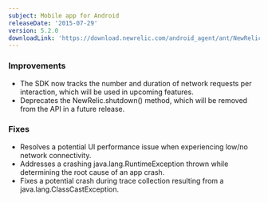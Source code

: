 ```yaml
---
subject: Mobile app for Android
releaseDate: '2015-07-29'
version: 5.2.0
downloadLink: 'https://download.newrelic.com/android_agent/ant/NewRelic_Android_Agent_5.2.0.zip'
---
```


### Improvements

* The SDK now tracks the number and duration of network requests per interaction, which will be used in upcoming features.
* Deprecates the NewRelic.shutdown() method, which will be removed from the API in a future release.

### Fixes

* Resolves a potential UI performance issue when experiencing low/no network connectivity.
* Addresses a crashing java.lang.RuntimeException thrown while determining the root cause of an app crash.
* Fixes a potential crash during trace collection resulting from a java.lang.ClassCastException.

